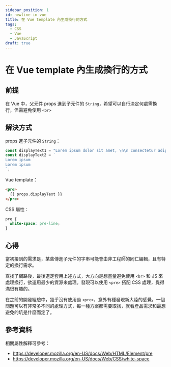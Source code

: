 ```yaml
---
sidebar_position: 1
id: newline-in-vue
title: 在 Vue template 內生成換行的方式
tags:
  - CSS
  - Vue
  - JavaScript
draft: true
---
```


# 在 Vue template 內生成換行的方式

## 前提

在 Vue 中，父元件 props 進到子元件的 `String`，希望可以自行決定何處需換行，但需避免使用 `<br>`


## 解決方式

props 進子元件的 `String`：
```js
const displayText1 = "Lorem ipsum dolor sit amet, \n\n consectetur adipiscing elit.";
const displayText2 = `
Lorem ipsum  
Lorem ipsum
`;
```

Vue template：
```html
<pre>
  {{ props.displayText }}
</pre>
```

CSS 屬性：
```css
pre {
  white-space: pre-line;
}
```

## 心得

當初接到的需求是，某些傳進子元件的字串可能會由非工程師的同仁編輯，且有特定的換行需求。

查找了網路後，最後選定套用上述方式，大方向是想盡量避免使用 `<br>` 和 JS 來處理換行，欲運用最少的資源來處理。發現可以使用 `<pre>` 搭配 CSS 處理，覺得滿很有趣的。

在之前的開發經驗中，幾乎沒有使用過 `<pre>`，意外有種發現新大陸的感覺。一個問題可以有非常多不同的處理方式，每一種方案都需要取捨，就看產品需求和最想避免的坑是什麼而定了。



## 參考資料

相關屬性解釋可參考：

- https://developer.mozilla.org/en-US/docs/Web/HTML/Element/pre
- https://developer.mozilla.org/en-US/docs/Web/CSS/white-space
